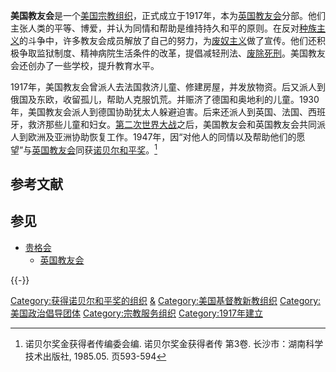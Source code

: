 '''美国教友会'''{{nobel icon}}是一个[[美国|美国]][[宗教组织|宗教组织]]，正式成立于1917年，本为[[英国教友会|英国教友会]]分部。他们主张人类的平等、博爱，并认为同情和帮助是维持持久和平的原则。在反对[[种族主义|种族主义]]的斗争中，许多教友会成员解放了自己的努力，为[[废奴主义|废奴主义]]做了宣传。他们还积极争取监狱制度、精神病院生活条件的改革，提倡减轻刑法、[[废除死刑|废除死刑]]。美国教友会还创办了一些学校，提升教育水平。

1917年，美国教友会曾派人去法国救济儿童、修建房屋，并发放物资。后又派人到俄国及东欧，收留孤儿，帮助人克服饥荒。并赈济了德国和奥地利的儿童。1930年，美国教友会派人到德国协助犹太人躲避迫害。后来还派人到英国、法国、西班牙，救济那些儿童和妇女。[[第二次世界大战|第二次世界大战]]之后，美国教友会和英国教友会共同派人到欧洲及亚洲协助恢复工作。1947年，因“对他人的同情以及帮助他们的愿望”与[[英国教友会|英国教友会]]同获[[诺贝尔和平奖|诺贝尔和平奖]]。<ref>诺贝尔奖金获得者传编委会编. 诺贝尔奖金获得者传 第3卷. 长沙市：湖南科学技术出版社, 1985.05. 页593-594</ref>

== 参考文献 ==
{{Reflist}}

== 参见 ==
* [[贵格会|贵格会]]
** [[英国教友会|英国教友会]]

{{-}}
{{诺贝尔和平奖获得者 (1926年－1950年)|nocat}}

[[Category:获得诺贝尔和平奖的组织|Category:获得诺贝尔和平奖的组织]]
[[Category:美国贵格会教徒|&]]
[[Category:美国基督教新教组织|Category:美国基督教新教组织]]
[[Category:美国政治倡导团体|Category:美国政治倡导团体]]
[[Category:宗教服务组织|Category:宗教服务组织]]
[[Category:1917年建立|Category:1917年建立]]